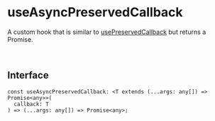 # useAsyncPreservedCallback

A custom hook that is similar to [usePreservedCallback](https://team-grace.github.io/devgrace/docs/react/hooks/usePreservedCallback/) but returns a Promise.

<br />

## Interface
```tsx
const useAsyncPreservedCallback: <T extends (...args: any[]) => Promise<any>>(
  callback: T
) => (...args: any[]) => Promise<any>;
```